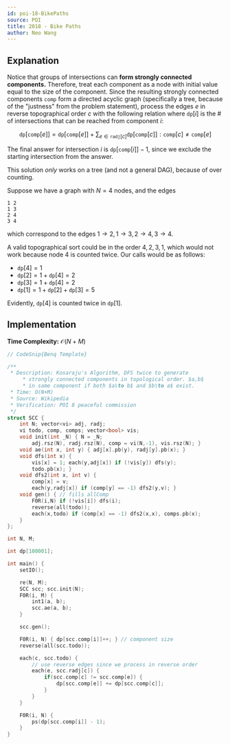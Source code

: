 ---
id: poi-18-BikePaths
source: POI
title: 2018 - Bike Paths
author: Neo Wang
---

## Explanation

Notice that groups of intersections can **form strongly connected components.**
Therefore, treat each component as a node with initial value equal to the size
of the component. Since the resulting strongly connected components
$\texttt{comp}$ form a directed acyclic graph (specifically a tree, because of
the "justness" from the problem statement), process the edges $e$ in reverse
topographical order $c$ with the following relation where $\texttt{dp}[i]$ is
the # of intersections that can be reached from component $i$:

$$
\texttt{dp}[\texttt{comp}[e]] = \texttt{dp}[\texttt{comp}[e]] +\sum_{e \in \texttt{radj}[c]} \texttt{dp}[\texttt{{comp}}[c]] : \texttt{comp}[c] \neq \texttt{comp}[e]
$$

The final answer for intersection $i$ is $\texttt{dp}[\texttt{comp}[i]] - 1$,
since we exclude the starting intersection from the answer.

<Warning>

This solution _only_ works on a tree (and not a general DAG), because of over
counting.

Suppose we have a graph with $N=4$ nodes, and the edges

```
1 2
1 3
2 4
3 4
```

which correspond to the edges
$1 \rightarrow 2, 1 \rightarrow 3,2 \rightarrow 4,3 \rightarrow 4$.

A valid topographical sort could be in the order $4, 2, 3, 1$, which would not
work because node $4$ is counted twice. Our calls would be as follows:

- $\texttt{dp}[4] = 1$
- $\texttt{dp}[2] = 1 + \texttt{dp}[4] = 2$
- $\texttt{dp}[3] = 1 + \texttt{dp}[4] = 2$
- $\texttt{dp}[1] = 1 + \texttt{dp}[2] + \texttt{dp}[3] = 5$

Evidently, $\texttt{dp}[4]$ is counted twice in $\texttt{dp}[1]$.

</Warning>

## Implementation

**Time Complexity:** $\mathcal{O}(N + M)$

<LanguageSection>

<CPPSection>

```cpp
// CodeSnip{Benq Template}

/**
 * Description: Kosaraju's Algorithm, DFS twice to generate
	 * strongly connected components in topological order. $a,b$
	 * in same component if both $a\to b$ and $b\to a$ exist.
 * Time: O(N+M)
 * Source: Wikipedia
 * Verification: POI 8 peaceful commission
 */
struct SCC {
	int N; vector<vi> adj, radj;
	vi todo, comp, comps; vector<bool> vis;
	void init(int _N) { N = _N;
		adj.rsz(N), radj.rsz(N), comp = vi(N,-1), vis.rsz(N); }
	void ae(int x, int y) { adj[x].pb(y), radj[y].pb(x); }
	void dfs(int x) {
		vis[x] = 1; each(y,adj[x]) if (!vis[y]) dfs(y);
		todo.pb(x); }
	void dfs2(int x, int v) {
		comp[x] = v;
		each(y,radj[x]) if (comp[y] == -1) dfs2(y,v); }
	void gen() { // fills allComp
		F0R(i,N) if (!vis[i]) dfs(i);
		reverse(all(todo));
		each(x,todo) if (comp[x] == -1) dfs2(x,x), comps.pb(x);
	}
};

int N, M;

int dp[100001];

int main() {
	setIO();

	re(N, M);
	SCC scc; scc.init(N);
	F0R(i, M) {
		int1(a, b);
		scc.ae(a, b);
	}

	scc.gen();

	F0R(i, N) { dp[scc.comp[i]]++; } // component size
	reverse(all(scc.todo));

	each(c, scc.todo) {
		// use reverse edges since we process in reverse order
		each(e, scc.radj[c]) {
			if(scc.comp[c] != scc.comp[e]) {
				dp[scc.comp[e]] += dp[scc.comp[c]];
			}
		}
	}

	F0R(i, N) {
		ps(dp[scc.comp[i]] - 1);
	}
}
```

</CPPSection>

</LanguageSection>
